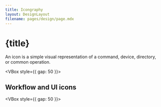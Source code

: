 ```yaml
---
title: Icongraphy
layout: DesignLayout
filename: pages/design/page.mdx
---
```



# {title}

An icon is a simple visual representation of a command, device, directory, or common operation.

<VBox style={{ gap: 50 }}>
    <IconView />
    <ColorView />
    <SizeView />
</VBox>


## Workflow and UI icons

<VBox style={{ gap: 50 }}>
    <WorkflowView />
</VBox>